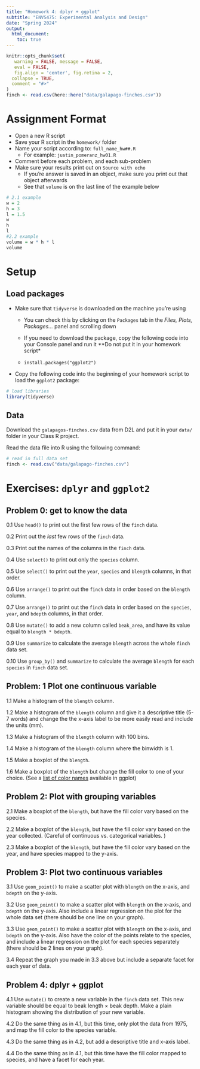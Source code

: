 ```yaml
---
title: "Homework 4: dplyr + ggplot"
subtitle: "ENVS475: Experimental Analysis and Design"
date: "Spring 2024"
output: 
  html_document:
    toc: true
---
```


```r
knitr::opts_chunk$set(
   warning = FALSE, message = FALSE,
   eval = FALSE,
   fig.align = 'center', fig.retina = 2,
  collapse = TRUE,
  comment = "#>"
)
finch <- read.csv(here::here("data/galapago-finches.csv"))
```

# Assignment Format

* Open a new R script
* Save your R script in the `homework/` folder
* Name your script according to: `full_name_hw##.R`
  + For example: `justin_pomeranz_hw01.R`
* Comment before each problem, and each sub-problem
* Make sure your results print out on `Source with echo`
  + If you're answer is saved in an object, make sure you print out that object afterwards
  + See that `volume` is on the last line of the example below

```r
# 2.1 example
w = 2
h = 3
l = 1.5
w
h
l
#2.2 example 
volume = w * h * l
volume
```

# Setup

## Load packages

* Make sure that `tidyverse` is downloaded on the machine you're using  

  + You can check this by clicking on the `Packages` tab in the *Files, Plots, Packages...* panel and scrolling down  
  
  + If you need to download the package, copy the following code into your Console panel and run it **Do not put it in your homework script*  
  
  + `install.packages("ggplot2")`   
  
* Copy the following code into the beginning of your homework script to load the `ggplot2` package:  

```r
# load libraries
library(tidyverse)
```

## Data

Download the `galapagos-finches.csv` data from D2L and put it in your `data/` folder in your Class R project. 

Read the data file into R using the following command:

```r
# read in full data set
finch <- read.csv("data/galapago-finches.csv")
```

# Exercises: `dplyr` and `ggplot2`

## Problem 0: get to know the data  
0.1 Use `head()` to print out the first few rows of the `finch` data.  

0.2 Print out the *last* few rows of the `finch` data. 

0.3 Print out the names of the columns in the `finch` data.

0.4 Use `select()` to print out only the `species` column.  

0.5 Use `select()` to print out the `year`, `species` and `blength` columns, in that order. 

0.6 Use `arrange()` to print out the `finch` data in order based on the `blength` column.  

0.7 Use `arrange()` to print out the `finch` data in order based on the `species`, `year`, and `bdepth` columns, in that order.  

0.8 Use `mutate()` to add a new column called `beak_area`, and have its value equal to `blength * bdepth`.  

0.9 Use `summarize` to calculate the average `blength` across the whole `finch` data set.  

0.10 Use `group_by()` and  `summarize` to calculate the average `blength` for each `species` in `finch` data set.  


## Problem: 1 Plot one continuous variable  
1.1 Make a histogram of the `blength` column.  

1.2 Make a histogram of the `blength` column and give it a descriptive title (5-7 words) and change the the x-axis label to be more easily read and include the units (mm).  

1.3 Make a histogram of the `blength` column with 100 bins.  

1.4 Make a histogram of the `blength` column where the binwidth is 1.  

1.5 Make a boxplot of the `blength`.  

1.6 Make a boxplot of the `blength` but change the fill color to one of your choice. (See a [list of color names](https://derekogle.com/NCGraphing/resources/colors) available in ggplot)  


## Problem 2: Plot with grouping variables  

2.1 Make a boxplot of the `blength`, but have the fill color vary based on the species.  

2.2 Make a boxplot of the `blength`, but have the fill color vary based on the year collected. (Careful of continuous vs. categorical variables. )  

2.3 Make a boxplot of the `blength`, but have the fill color vary based on the year, and have species mapped to the y-axis.    


## Problem 3: Plot two continuous variables  

3.1 Use `geom_point()` to make a scatter plot with `blength` on the x-axis, and `bdepth` on the y-axis.  

3.2 Use `geom_point()` to make a scatter plot with `blength` on the x-axis, and `bdepth` on the y-axis. Also include a linear regression on the plot for the whole data set  (there should be one line on your graph).  

3.3 Use `geom_point()` to make a scatter plot with `blength` on the x-axis, and `bdepth` on the y-axis. Also have the color of the points relate to the species, and include a linear regression on the plot for each species separately (there should be 2 lines on your graph).  

3.4 Repeat the graph you made in 3.3 above but include a separate facet for each year of data. 


## Problem 4: dplyr + ggplot

4.1 Use `mutate()` to create a new variable in the `finch` data set. This new variable should be equal to beak length $\times$ beak depth. Make a plain histogram showing the distribution of your new variable.  

4.2 Do the same thing as in 4.1, but this time, only plot the data from 1975, and map the fill color to the species variable.   

4.3 Do the same thing as in 4.2, but add a descriptive title and x-axis label.  

4.4 Do the same thing as in 4.1, but this time have the fill color mapped to species, and have a facet for each year.  
